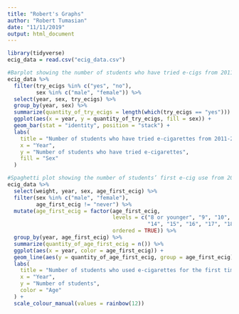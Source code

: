 ```yaml
---
title: "Robert's Graphs"
author: "Robert Tumasian"
date: "11/11/2019"
output: html_document
---
```

```r
library(tidyverse)
ecig_data = read.csv("ecig_data.csv")
```

```r
#Barplot showing the number of students who have tried e-cigs from 2011-2018, by sex
ecig_data %>%
  filter(try_ecigs %in% c("yes", "no"),
         sex %in% c("male", "female")) %>% 
  select(year, sex, try_ecigs) %>%
  group_by(year, sex) %>%
  summarize(quantity_of_try_ecigs = length(which(try_ecigs == "yes"))) %>%
  ggplot(aes(x = year, y = quantity_of_try_ecigs, fill = sex)) +
  geom_bar(stat = "identity", position = "stack") +
  labs(
    title = "Number of students who have tried e-cigarettes from 2011-2018",
    x = "Year",
    y = "Number of students who have tried e-cigarettes",
    fill = "Sex"
  )
```

```r
#Spaghetti plot showing the number of students’ first e-cig use from 2014-2018, by age
ecig_data %>%
  select(weight, year, sex, age_first_ecig) %>%
  filter(sex %in% c("male", "female"),
         age_first_ecig != "never") %>%
  mutate(age_first_ecig = factor(age_first_ecig, 
                                 levels = c("8 or younger", "9", "10", "11", "12", "13",
                                            "14", "15", "16", "17", "18", "19+"), 
                                 ordered = TRUE)) %>%
  group_by(year, age_first_ecig) %>%
  summarize(quantity_of_age_first_ecig = n()) %>%
  ggplot(aes(x = year, color = age_first_ecig)) +
  geom_line(aes(y = quantity_of_age_first_ecig, group = age_first_ecig), size = 0.8) +
  labs(
    title = "Number of students who used e-cigarettes for the first time from 2014-2018",
    x = "Year",
    y = "Number of students",
    color = "Age"
  ) +
  scale_colour_manual(values = rainbow(12))
```





